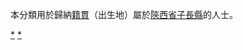 {{Catnav|頁面分類|各種主題的頁面分類|依中国各省来作的分类|各地中国人|陝西人|延安人}}
{{Catnav|頁面分類|人物|各國人物|中国人|各地中国人|陝西人|延安人}}

本分類用於歸納[[籍貫|籍貫]]（出生地）屬於[[陝西省|陝西省]][[子長縣|子長縣]]的人士。

[[Category:延安人|*]]
[[Category:子长市|*]]